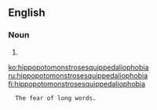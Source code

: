 ==English==

===Noun===
{{en-noun|-}}

#{{alternative spelling of|[[hippopotomonstrosesquipedaliophobia]]}}

[[ko:hippopotomonstrosesquippedaliophobia]]
[[ru:hippopotomonstrosesquippedaliophobia]]
[[fi:hippopotomonstrosesquippedaliophobia]]
   The fear of long words.